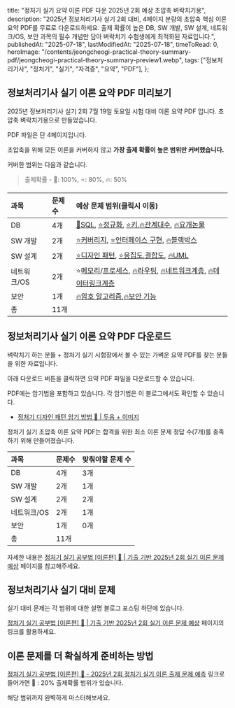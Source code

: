 
  title: "정처기 실기 요약 이론 PDF 다운 2025년 2회 예상 초압축 벼락치기용",
  description:
    "2025년 정보처리기사 실기 2회 대비, 4페이지 분량의 초압축 핵심 이론 요약 PDF를 무료로 다운로드하세요. 출제 확률이 높은 DB, SW 개발, SW 설계, 네트워크/OS, 보안 과목의 필수 개념만 담아 벼락치기 수험생에게 최적화된 자료입니다.",
  publishedAt: "2025-07-18",
  lastModifiedAt: "2025-07-18",
  timeToRead: 0,
  heroImage:
    "/contents/jeongcheogi-practical-theory-summary-pdf/jeongcheogi-practical-theory-summary-preview1.webp",
  tags: ["정보처리기사", "정처기", "실기", "자격증", "요약", "PDF"],
};

## 정보처리기사 실기 이론 요약 PDF 미리보기

2025년 정보처리기사 실기 2회 7월 19일 토요일 시험 대비 이론 요약 PDF 입니다. 초압축 벼락치기용으로 만들었습니다.

<ImageWithCaption
  src="/contents/jeongcheogi-practical-theory-summary-pdf/jeongcheogi-practical-theory-summary-preview1.webp"
  alt="정처기 실기 요약 이론 pdf 다운 2025년 2회 예상 초압축 벼락치기용 미리보기"
  caption="정처기 실기 요약 이론 pdf 다운 2025년 2회 예상 초압축 벼락치기용 미리보기"
  width={1170}
  height={1170}
/>

PDF 파일은 단 4페이지입니다.

초압축을 위해 모든 이론을 커버하지 않고 **가장 출제 확률이 높은 범위만 커버했습니다.**

커버한 범위는 다음과 같습니다.

> 출제확률 - 💯: 100%, ⭐️: 80%, 🔥: 50%

| 과목        | 문제수 | 예상 문제 범위(클릭시 이동)                                                                                                                                                                                                                             |
| :---------- | :----- | :------------------------------------------------------------------------------------------------------------------------------------------------------------------------------------------------------------------------------------------------------ |
| DB          | 4개    | [💯SQL](/ko/blog/sql-for-exam), [⭐️정규화](/ko/blog/db-normalization-for-exam), [⭐️키](/ko/blog/db-key-for-exam),[🔥관계대수](/ko/blog/relational-algebra-for-exam), [🔥요개논물](/ko/blog/data-model-for-exam)                                       |
| SW 개발     | 2개    | [⭐️커버리지](/ko/blog/test-coverage-for-exam), [⭐️인터페이스 구현](/ko/blog/interface-implementation-for-exam), [🔥블랙박스](/ko/blog/blackbox-test-for-exam)                                                                                         |
| SW 설계     | 2개    | [⭐️디자인 패턴](/ko/blog/gof-design-pattern-cheat-sheet), [⭐️응집도,결합도](/ko/blog/module-cohesion-coupling), [🔥UML](/ko/blog/uml-diagram-4-1-view)                                                                                                |
| 네트워크/OS | 2개    | ⭐️[메모리](/ko/blog/page-replacement-for-exam)/[프로세스](/ko/blog/process-scheduling-for-exam), [🔥라우팅](/ko/blog/routing-protocol), [🔥네트워크계층](/ko/blog/network-protocol-for-exam), [🔥데이터링크계층](/ko/blog/data-link-protocol-for-exam) |
| 보안        | 1개    | [🔥암호 알고리즘](/ko/blog/cryptography-algorithms-for-exam),[🔥보안 기능](/ko/blog/authentication-for-exam)                                                                                                                                            |
| 총          | 11개   |

<ImageWithCaption
  src="/contents/jeongcheogi-practical-theory-summary-pdf/jeongcheogi-practical-theory-summary-preview2.webp"
  alt="정처기 실기 요약 이론 pdf 다운 2025년 2회 예상 초압축 벼락치기용 미리보기"
  caption="정처기 실기 요약 이론 pdf 다운 2025년 2회 예상 초압축 벼락치기용 미리보기"
  width={1149}
  height={1149}
/>

## 정보처리기사 실기 이론 요약 PDF 다운로드

벼락치기 하는 분들 + 정처기 실기 시험장에서 볼 수 있는 가벼운 요약 PDF를 찾는 분들을 위한 자료입니다.

아래 다운로드 버튼을 클릭하면 요약 PDF 파일을 다운로드할 수 있습니다.

<DownloadButton
  slug="jeongcheogi-practical-theory-summary-pdf"
  pdfUrl="/contents/jeongcheogi-practical-theory-summary-pdf/김재현-정처기-실기-이론-초압축-요약_2025-2.pdf"
  fileName="김재현-정처기-실기-이론-초압축-요약_2025-2.pdf"
/>

<ImageWithCaption
  src="/contents/jeongcheogi-practical-theory-summary-pdf/jeongcheogi-practical-theory-summary-preview3.webp"
  alt="정처기 실기 요약 이론 pdf 다운 2025년 2회 예상 초압축 벼락치기용 미리보기"
  caption="정처기 실기 요약 이론 pdf 다운 2025년 2회 예상 초압축 벼락치기용 미리보기"
  width={1170}
  height={1170}
/>

PDF에는 암기법을 포함하고 있습니다. 각 암기법은 이 블로그에서도 확인할 수 있습니다.

- [정처기 디자인 패턴 암기 방법 👺 | 두음 + 이미지](/ko/blog/gof-design-pattern-cheat-sheet)

<ImageWithCaption
  src="/contents/jeongcheogi-practical-theory-summary-pdf/jeongcheogi-practical-theory-summary-preview4.webp"
  alt="정처기 실기 요약 이론 pdf 다운 2025년 2회 예상 초압축 벼락치기용 미리보기"
  caption="정처기 실기 요약 이론 pdf 다운 2025년 2회 예상 초압축 벼락치기용 미리보기"
  width={1170}
  height={1170}
/>

정처기 실기 초압축 이론 요약 PDF는 합격을 위한 최소 이론 문제 정답 수(7개)를 충족하기 위해 만들어졌습니다.

| 과목        | 문제수 | 맞춰야할 문제 수 |
| :---------- | :----- | :--------------- |
| DB          | 4개    | 3개              |
| SW 개발     | 2개    | 1개              |
| SW 설계     | 2개    | 2개              |
| 네트워크/OS | 2개    | 1개              |
| 보안        | 1개    | 0개              |
| 총          | 11개   |

자세한 내용은 [정처기 실기 공부법 [이론편] 👺 | 기출 기반 2025년 2회 실기 이론 문제 예상](/ko/blog/korean-information-processing-engineer-practical-exam-strategy) 페이지를 참고해주세요.

## 정보처리기사 실기 대비 문제

실기 대비 문제는 각 범위에 대한 설명 블로그 포스팅 하단에 있습니다.

[정처기 실기 공부법 [이론편] 👺 | 기출 기반 2025년 2회 실기 이론 문제 예상](/ko/blog/korean-information-processing-engineer-practical-exam-strategy) 페이지의 링크를 활용하세요.

## 이론 문제를 더 확실하게 준비하는 방법

[정처기 실기 공부법 [이론편] 👺 - 2025년 2회 정처기 실기 이론 출제 문제 예측](/ko/blog/korean-information-processing-engineer-practical-exam-strategy#2025년-2회-정처기-실기-이론-출제-문제-예측) 링크로 들어가면 🤔 : 20% 출제확률 범위가 있습니다.

해당 범위까지 완벽하게 마스터해보세요.

<DownloadButton
  slug="jeongcheogi-practical-theory-summary-pdf"
  pdfUrl="/contents/jeongcheogi-practical-theory-summary-pdf/김재현-정처기-실기-이론-초압축-요약_2025-2.pdf"
  fileName="김재현-정처기-실기-이론-초압축-요약_2025-2.pdf"
/>
